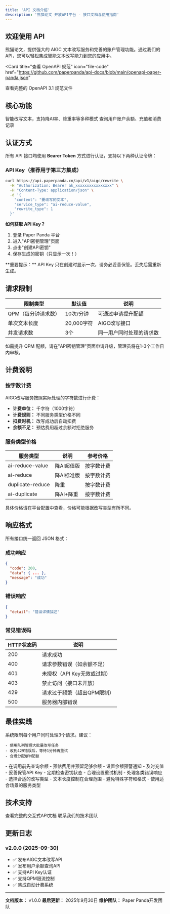 ```yaml
---
title: 'API 文档介绍'
description: '熊猫论文 开放API平台 - 接口文档与使用指南'
---
```


## 欢迎使用 API

熊猫论文，提供强大的 AIGC 文本改写服务和完善的账户管理功能。通过我们的 API，您可以轻松集成智能文本改写能力到您的应用中。

<Card
  title="查看 OpenAPI 规范"
  icon="file-code"
  href="https://github.com/paperpanda/api-docs/blob/main/openapi-paper-panda.json"
>
  查看完整的 OpenAPI 3.1 规范文件
</Card>

## 核心功能

<CardGroup cols={2}>
  <Card title="AIGC文本改写" icon="wand-magic-sparkles" href="/api-reference/endpoint/rewrite">
    智能改写文本，支持降AI率、降重率等多种模式
  </Card>
  <Card title="账户余额查询" icon="wallet" href="/api-reference/endpoint/balance">
    查询用户账户余额、充值和消费记录
  </Card>
</CardGroup>

## 认证方式

所有 API 接口均使用 **Bearer Token** 方式进行认证，支持以下两种认证令牌：

### API Key（推荐用于第三方集成）

```bash
curl https://api.paperpanda.cn/api/v1/aigc/rewrite \
  -H "Authorization: Bearer ak_xxxxxxxxxxxxxxxx" \
  -H "Content-Type: application/json" \
  -d '{
    "content": "要改写的文本",
    "service_type": "ai-reduce-value",
    "rewrite_type": 1
  }'
```

**如何获取 API Key？**

1. 登录 Paper Panda 平台
2. 进入"API密钥管理"页面
3. 点击"创建API密钥"
4. 保存生成的密钥（只显示一次！）

<Warning>
  **重要提示：** API Key 只在创建时显示一次，请务必妥善保管。丢失后需重新生成。
</Warning>

## 请求限制

| 限制类型 | 默认值 | 说明 |
|---------|--------|------|
| QPM（每分钟请求数） | 10次/分钟 | 可通过申请提升配额 |
| 单次文本长度 | 20,000字符 | AIGC改写接口 |
| 并发请求数 | 3个 | 同一用户同时处理的请求数 |

<Tip>
  如需提升 QPM 配额，请在"API密钥管理"页面申请升级，管理员将在1-3个工作日内审核。
</Tip>

## 计费说明

### 按字数计费

AIGC改写服务按照实际处理的字符数进行计费：

- **计费单位：** 千字符（1000字符）
- **计费规则：** 不同服务类型价格不同
- **扣费时机：** 改写成功后自动扣费
- **余额不足：** 预估费用超过余额时拒绝服务

### 服务类型价格

| 服务类型 | 说明 | 参考价格 |
|---------|------|---------|
| ai-reduce-value | 降AI超值版 | 按字数计费 |
| ai-reduce | 降AI标准版 | 按字数计费 |
| duplicate-reduce | 降重 | 按字数计费 |
| ai-duplicate | 降AI+降重 | 按字数计费 |

<Note>
  具体价格请在平台配置中查看，价格可能根据改写类型有所不同。
</Note>

## 响应格式

所有接口统一返回 JSON 格式：

### 成功响应

```json
{
  "code": 200,
  "data": { ... },
  "message": "成功"
}
```

### 错误响应

```json
{
  "detail": "错误详情描述"
}
```

### 常见错误码

| HTTP状态码 | 说明 |
|-----------|------|
| 200 | 请求成功 |
| 400 | 请求参数错误（如余额不足） |
| 401 | 未授权（API Key无效或过期） |
| 403 | 禁止访问（接口未开放） |
| 429 | 请求过于频繁（超出QPM限制） |
| 500 | 服务器内部错误 |

## 最佳实践

<AccordionGroup>
  <Accordion title="如何处理并发请求？">
    系统限制每个用户同时处理3个请求。建议：

    - 使用队列管理大批量改写任务
    - 收到429错误后，等待1分钟再重试
    - 合理分配QPM配额
  </Accordion>

  <Accordion title="如何避免余额不足？">
    - 在调用前先查询余额
    - 预估费用并预留足够余额
    - 设置余额预警通知
    - 及时充值
  </Accordion>

  <Accordion title="如何提高API调用成功率？">
    - 妥善保管API Key
    - 定期检查密钥状态
    - 合理设置重试机制
    - 处理各类错误响应
  </Accordion>

  <Accordion title="如何优化改写质量？">
    - 选择合适的改写类型
    - 文本长度控制在合理范围
    - 避免特殊字符和格式
    - 使用适合场景的服务类型
  </Accordion>
</AccordionGroup>

## 技术支持

<CardGroup cols={2}>
  <Card title="API文档" icon="book" href="https://api.paperpanda.cn/docs">
    查看完整的交互式API文档
  </Card>
  <Card title="技术支持" icon="envelope" href="mailto:support@paperpanda.cn">
    联系我们的技术团队
  </Card>
</CardGroup>

## 更新日志

### v2.0.0 (2025-09-30)

- ✅ 发布AIGC文本改写API
- ✅ 发布用户余额查询API
- ✅ 支持API Key认证
- ✅ 支持QPM限流控制
- ✅ 集成自动计费系统

---

**文档版本：** v1.0.0
**最后更新：** 2025年9月30日
**维护团队：** Paper Panda开发团队
